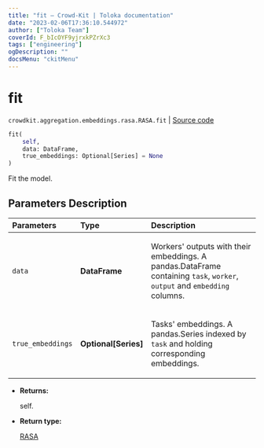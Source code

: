 ```yaml
---
title: "fit — Crowd-Kit | Toloka documentation"
date: "2023-02-06T17:36:10.544972"
author: ["Toloka Team"]
coverId: F_bIcOYF9yjrxkPZrXc3
tags: ["engineering"]
ogDescription: ""
docsMenu: "ckitMenu"
---
```


# fit
`crowdkit.aggregation.embeddings.rasa.RASA.fit` | [Source code](https://github.com/Toloka/crowd-kit/blob/v1.2.0/crowdkit/aggregation/embeddings/rasa.py#L105)

```python
fit(
    self,
    data: DataFrame,
    true_embeddings: Optional[Series] = None
)
```

Fit the model.

## Parameters Description

| Parameters | Type | Description |
| :----------| :----| :-----------|
`data`|**DataFrame**|<p>Workers&#x27; outputs with their embeddings. A pandas.DataFrame containing `task`, `worker`, `output` and `embedding` columns.</p>
`true_embeddings`|**Optional\[Series\]**|<p>Tasks&#x27; embeddings. A pandas.Series indexed by `task` and holding corresponding embeddings.</p>

* **Returns:**

  self.

* **Return type:**

  [RASA](/docs-new/crowd-kit/reference/crowdkit.aggregation.embeddings.rasa.RASA)
